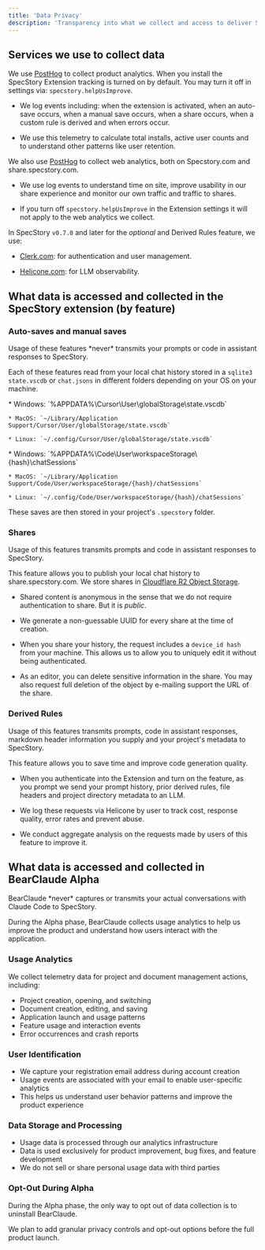 ```yaml
---
title: 'Data Privacy'
description: 'Transparency into what we collect and access to deliver SpecStory'
---
```


## Services we use to collect data

We use [PostHog](https://posthog.com/) to collect product analytics. When you install the SpecStory Extension tracking is turned on by default. You may turn it off in settings via: `specstory.helpUsImprove`.

* We log events including: when the extension is activated, when an auto-save occurs, when a manual save occurs, when a share occurs, when a custom rule is derived and when errors occur.

* We use this telemetry to calculate total installs, active user counts and to understand other patterns like user retention.

We also use [PostHog](https://posthog.com/)  to collect web analytics, both on Specstory.com and share.specstory.com.

* We use log events to understand time on site, improve usability in our share experience and monitor our own traffic and traffic to shares.

* If you turn off `specstory.helpUsImprove` in the Extension settings it will not apply to the web analytics we collect.

In SpecStory `v0.7.0` and later for the *optional* and Derived Rules feature, we use:

* [Clerk.com](https://clerk.com/): for authentication and user management.

* [Helicone.com](https://www.helicone.ai/): for LLM observability.

## What data is accessed and collected in the SpecStory extension (by feature)

### Auto-saves and manual saves

<Check>
  Usage of these features *never* transmits your prompts or code in assistant responses to SpecStory.
</Check>

Each of these features read from your local chat history stored in a `sqlite3 state.vscdb` or `chat.jsons` in different folders depending on your OS on your machine. 

<Tabs>
  <Tab title="Cursor">
    * Windows: `%APPDATA%\Cursor\User\globalStorage\state.vscdb`
    
    * MacOS: `~/Library/Application Support/Cursor/User/globalStorage/state.vscdb`
    
    * Linux: `~/.config/Cursor/User/globalStorage/state.vscdb`
  </Tab>
  <Tab title="VSCode">
    * Windows: `%APPDATA%\Code\User\workspaceStorage\{hash}\chatSessions`
    
    * MacOS: `~/Library/Application Support/Code/User/workspaceStorage/{hash}/chatSessions`
    
    * Linux: `~/.config/Code/User/workspaceStorage/{hash}/chatSessions`
  </Tab>
</Tabs>

These saves are then stored in your project's `.specstory` folder.

### Shares

<Note>
  Usage of this features transmits prompts and code in assistant responses to SpecStory.
</Note>

This feature allows you to publish your local chat history to share.specstory.com. We store shares in [Cloudflare R2 Object Storage](https://www.cloudflare.com/developer-platform/products/r2/).

* Shared content is anonymous in the sense that we do not require authentication to share. But it is *public*.

* We generate a non-guessable UUID for every share at the time of creation.

* When you share your history, the request includes a `device_id hash` from your machine. This allows us to allow you to uniquely edit it without being authenticated.

* As an editor, you can delete sensitive information in the share. You may also request full deletion of the object by e-mailing support the URL of the share.

### Derived Rules

<Note>
  Usage of this features transmits prompts, code in assistant responses, markdown header information you supply and your project's metadata to SpecStory.
</Note>

This feature allows you to save time and improve code generation quality.

* When you authenticate into the Extension and turn on the feature, as you prompt we send your prompt history, prior derived rules, file headers and project directory metadata to an LLM.

* We log these requests via Helicone by user to track cost, response quality, error rates and prevent abuse.

* We conduct aggregate analysis on the requests made by users of this feature to improve it.

## What data is accessed and collected in BearClaude Alpha

<Check>
  BearClaude *never* captures or transmits your actual conversations with Claude Code to SpecStory.
</Check>

During the Alpha phase, BearClaude collects usage analytics to help us improve the product and understand how users interact with the application.

### Usage Analytics

We collect telemetry data for project and document management actions, including:

* Project creation, opening, and switching
* Document creation, editing, and saving  
* Application launch and usage patterns
* Feature usage and interaction events
* Error occurrences and crash reports

### User Identification

* We capture your registration email address during account creation
* Usage events are associated with your email to enable user-specific analytics
* This helps us understand user behavior patterns and improve the product experience

### Data Storage and Processing

* Usage data is processed through our analytics infrastructure
* Data is used exclusively for product improvement, bug fixes, and feature development
* We do not sell or share personal usage data with third parties

### Opt-Out During Alpha

<Note>
  During the Alpha phase, the only way to opt out of data collection is to uninstall BearClaude.
</Note>

We plan to add granular privacy controls and opt-out options before the full product launch.
